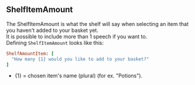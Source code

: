 ## ShelfItemAmount

The ShelfItemAmount is what the shelf will say when selecting an item that you haven't added to your basket yet.
<br/>
It is possible to include more than 1 speech if you want to.
<br/>
Defining `ShelfItemAmount` looks like this:
<br/>
```ruby
ShelfAmountItem: [
  "How many {1} would you like to add to your basket?"
]
```
- \{1\} = chosen item's name (plural) (for ex. "Potions").

<ImageWithCaption src="/images/documentation/poke-market/ShelfItemAmount.png" caption="ShelfItemAmount"/>